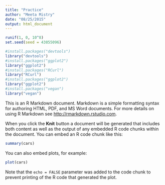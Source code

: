 ```yaml
---
title: "Practice"
author: "Meeta Mistry"
date: "08/25/2015"
output: html_document
---
```



```r
runif(1, 0, 10^8)
set.seed(seed = 43855096)
```


```r
#install.packages("devtools")
library("devtools")
#install.packages("ggplot2")
library("ggplot2")
#install.packages("RCurl")
library("RCurl")
#install.packages("ggplot2")
library("ggplot2")
#install.packages("vegan")
library("vegan")

```

This is an R Markdown document. Markdown is a simple formatting syntax for authoring HTML, PDF, and MS Word documents. For more details on using R Markdown see <http://rmarkdown.rstudio.com>.

When you click the **Knit** button a document will be generated that includes both content as well as the output of any embedded R code chunks within the document. You can embed an R code chunk like this:

```r
summary(cars)
```

You can also embed plots, for example:

```r
plot(cars)
```

Note that the `echo = FALSE` parameter was added to the code chunk to prevent printing of the R code that generated the plot.
